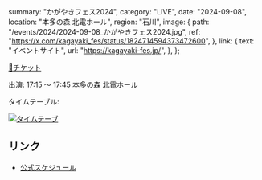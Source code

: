   summary: "かがやきフェス2024",
  category: "LIVE",
  date: "2024-09-08",
  location: "本多の森 北電ホール",
  region: "石川",
  image: {
    path: "/events/2024/2024-09-08_かがやきフェス2024.jpg",
    ref: "https://x.com/kagayaki_fes/status/1824714594373472600",
  },
  link: {
    text: "イベントサイト",
    url: "https://kagayaki-fes.jp/",
  },
};

[🎫チケット](https://eplus.jp/kagayaki-fes)

出演: 17:15 ～ 17:45 本多の森 北電ホール

タイムテーブル:

[![タイムテーブ](/events/2024/2024-09-08_かがやきフェス2024_タイムテーブル.jpg)](/events/2024/2024-09-08_かがやきフェス2024_タイムテーブル.jpg)

## リンク

- [公式スケジュール](https://takanenonadeshiko.jp/events/event/%e3%81%8b%e3%81%8c%e3%82%84%e3%81%8d%e3%83%95%e3%82%a7%e3%82%b92024/)
